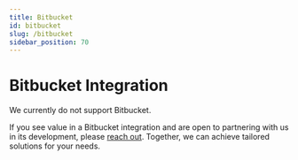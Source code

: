 ```yaml
---
title: Bitbucket
id: bitbucket
slug: /bitbucket
sidebar_position: 70
---
```


# Bitbucket Integration

We currently do not support Bitbucket.

If you see value in a Bitbucket integration and are open to partnering with us in its development, please [reach out](contact-us). Together, we can achieve tailored solutions for your needs.

